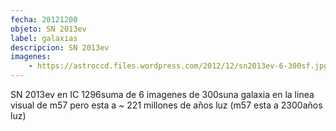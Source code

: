 ```yaml
---
fecha: 20121200
objeto: SN 2013ev
label: galaxias
descripcion: SN 2013ev
imagenes:
	- https://astroccd.files.wordpress.com/2012/12/sn2013ev-6-300sf.jpg
---
```


<Imagen src="https://astroccd.files.wordpress.com/2012/12/sn2013ev-6-300sf.jpg" />

SN 2013ev en IC 1296suma de 6 imagenes de 300suna galaxia en la linea visual de m57 pero esta a ~ 221 millones de años luz (m57 esta a 2300años luz)